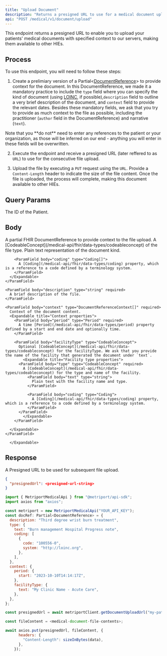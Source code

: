 ```yaml
---
title: "Upload Document"
description: "Returns a presigned URL to use for a medical document upload to our servers."
api: "POST /medical/v1/document/upload"
---
```


This endpoint returns a presigned URL to enable you to upload your patients' medical documents with specified context to our servers, making them available to other HIEs.

## Process

To use this endpoint, you will need to follow these steps:

1. Create a prelimiary version of a Partial\<[DocumentReference](/medical-api/fhir/resources/documentreference)\> to provide context for the document. In this DocumentReference, we made it a mandatory practice to include the `type` field where you can specify the kind of document (using [LOINC](https://www.hl7.org/fhir/valueset-doc-typecodes.html), if possible),`description` field to outline a very brief description of the document, and `context` field to provide the relevant dates. Besides these mandatory fields, we ask that you try to provide as much context to the file as possible, including the practitioner (`author` field in the DocumentReference) and narrative (`text`).

<Tip>
  Note that you **do not** need to enter any references to the patient or your organization, as
  those will be inferred on our end - anything you will enter in these fields will be overwritten.
</Tip>

2. Execute the endpoint and receive a presigned URL (later reffered to as `URL`) to use for the consecutive file upload.

3. Upload the file by executing a `PUT` request using the `URL`. Provide a `Content-Length` header to indicate the size of the file content. Once the file is uploaded, the process will complete, making this document available to other HIEs.

## Query Params

<ParamField query="patientId" type="string" required>
  The ID of the Patient.
</ParamField>

## Body

  <ParamField body="docRef" type="Partial<DocumentReference>" required>
    A partial FHIR DocumentReference to provide context to the file upload.
    <Expandable title="Type properties">
    <ParamField body="type" type="CodeableConcept" required>
      A [CodeableConcept](/medical-api/fhir/data-types/codeableconcept) of the file type.
      <Expandable title="Type properties">
        <ParamField body="text" type="string" required>
          Plain text representation of the document kind.
        </ParamField>

        <ParamField body="coding" type="Coding[]">
          A [Coding](/medical-api/fhir/data-types/coding) property, which is a reference to a code defined by a terminology system.
        </ParamField>
      </Expandable>
    </ParamField>

    <ParamField body="description" type="string" required>
      A brief description of the file.
    </ParamField>

    <ParamField body="context" type="DocumentReferenceContext[]" required>
      Context of the document content.
      <Expandable title="Context properties">
        <ParamField body="period" type="Period" required>
          A time [Period](/medical-api/fhir/data-types/period) property defined by a start and end date and optionally time.
        </ParamField>

        <ParamField body="facilityType" type="CodeableConcept">
          Optional [CodeableConcept](/medical-api/fhir/data-types/codeableconcept) for the facilityType. We ask that you provide the name of the facility that generated the document under `text`.
            <Expandable title="Facility type properties">
          <ParamField body="type" type="CodeableConcept" required>
            A [CodeableConcept](/medical-api/fhir/data-types/codeableconcept) for the type and name of the facility.
              <ParamField body="text" type="string">
                Plain text with the facility name and type.
              </ParamField>

              <ParamField body="coding" type="Coding">
                A [Coding](/medical-api/fhir/data-types/coding) property, which is a reference to a code defined by a terminology system.
              </ParamField>
          </ParamField>
            </Expandable>
        </ParamField>

      </Expandable>
    </ParamField>

      </Expandable>

## Response

A Presigned URL to be used for subsequent file upload.

```json
{
  "presignedUrl": <presigned-url-string>
}
```

<ResponseExample>

```javascript Metriport SDK
import { MetriportMedicalApi } from "@metriport/api-sdk";
import axios from "axios";

const metriport = new MetriportMedicalApi("YOUR_API_KEY");
const docRef: Partial<DocumentReference> = {
  description: "Third degree wrist burn treatment",
  type: {
    text: "Burn management Hospital Progress note",
    coding: [
      {
        code: "100556-0",
        system: "http://loinc.org",
      },
    ],
  },
  context: {
    period: {
      start: "2023-10-10T14:14:17Z",
    },
    facilityType: {
      text: "My Clinic Name - Acute Care",
    },
  },
};

const presignedUrl = await metriportClient.getDocumentUploadUrl("my-patient-id", docRef);

const fileContent = <medical-document-file-contents>;

await axios.put(presignedUrl, fileContent, {
      headers: {
        "Content-Length": sizeInBytes(data),
      },
    });
```

</ResponseExample>
